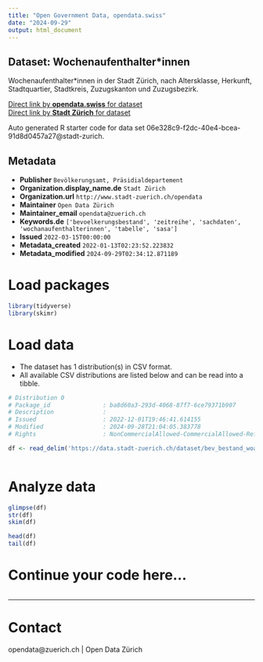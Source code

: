 ```yaml
---
title: "Open Government Data, opendata.swiss"
date: "2024-09-29"
output: html_document
---
```


## Dataset: Wochenaufenthalter*innen


Wochenaufenthalter*innen in der Stadt Zürich, nach Altersklasse, Herkunft, Stadtquartier, Stadtkreis, Zuzugskanton und Zuzugsbezirk.


[Direct link by **opendata.swiss** for dataset](https://opendata.swiss/de/dataset/wochenaufenthalter-innen-seit-1993)<br>
[Direct link by **Stadt Zürich** for dataset](https://data.stadt-zuerich.ch/dataset/bev_bestand_woauha_jahr_quartier_herk_ag_zzgsgebiet_od3582)

Auto generated R starter code for data set 06e328c9-f2dc-40e4-bcea-91d8d0457a27@stadt-zurich.

## Metadata

- **Publisher** `Bevölkerungsamt, Präsidialdepartement`
- **Organization.display_name.de** `Stadt Zürich`
- **Organization.url** `http://www.stadt-zuerich.ch/opendata`
- **Maintainer** `Open Data Zürich`
- **Maintainer_email** `opendata@zuerich.ch`
- **Keywords.de** `['bevoelkerungsbestand', 'zeitreihe', 'sachdaten', 'wochanaufenthalterinnen', 'tabelle', 'sasa']`
- **Issued** `2022-03-15T00:00:00`
- **Metadata_created** `2022-01-13T02:23:52.223832`
- **Metadata_modified** `2024-09-29T02:34:12.871189`


# Load packages

```r

library(tidyverse)
library(skimr)

```

# Load data

-   The dataset has 1 distribution(s) in CSV format.
-   All available CSV distributions are listed below and can be read into a tibble.

```r

# Distribution 0
# Package_id               : ba8d60a3-293d-4068-87f7-6ce79371b907
# Description              : 
# Issued                   : 2022-12-01T19:46:41.614155
# Modified                 : 2024-09-28T21:04:05.383778
# Rights                   : NonCommercialAllowed-CommercialAllowed-ReferenceNotRequired

df <- read_delim('https://data.stadt-zuerich.ch/dataset/bev_bestand_woauha_jahr_quartier_herk_ag_zzgsgebiet_od3582/download/BEV358OD3582.csv')



```

# Analyze data

```r

glimpse(df)
str(df)
skim(df)

head(df)
tail(df)

```

# Continue your code here...

```r

```

------------------------------------------------------------------------

# Contact

opendata@zuerich.ch | Open Data Zürich
